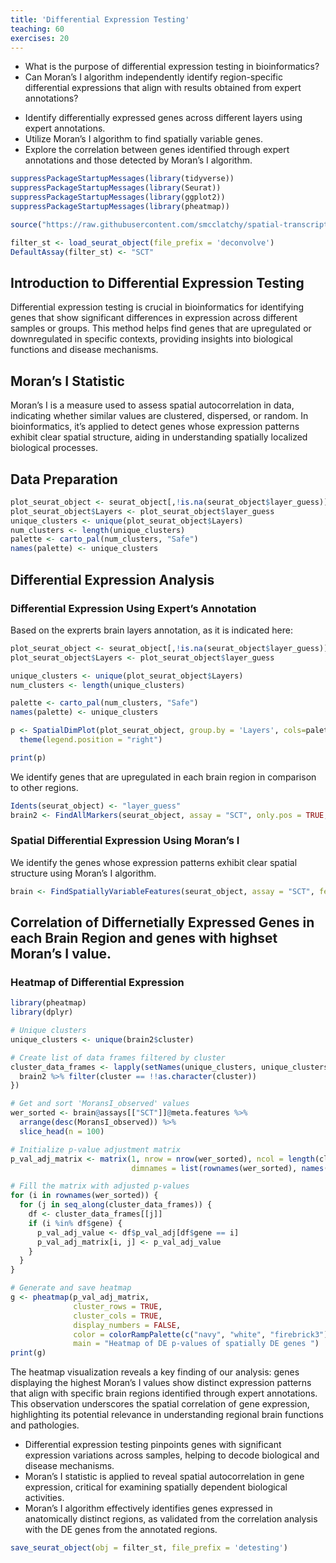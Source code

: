 ```yaml
---
title: 'Differential Expression Testing'
teaching: 60
exercises: 20
---
```


:::::::::::::::::::::::::::::::::::::: questions 

- What is the purpose of differential expression testing in bioinformatics?
- Can Moran's I algorithm independently identify region-specific differential expressions that align with results obtained from expert annotations?

::::::::::::::::::::::::::::::::::::::::::::::::

::::::::::::::::::::::::::::::::::::: objectives

- Identify differentially expressed genes across different layers using expert annotations.
- Utilize Moran's I algorithm to find spatially variable genes.
- Explore the correlation between genes identified through expert annotations and those detected by Moran's I algorithm.

::::::::::::::::::::::::::::::::::::::::::::::::

```r
suppressPackageStartupMessages(library(tidyverse))
suppressPackageStartupMessages(library(Seurat))
suppressPackageStartupMessages(library(ggplot2))
suppressPackageStartupMessages(library(pheatmap))

source("https://raw.githubusercontent.com/smcclatchy/spatial-transcriptomics/main/code/spatial_utils.R")

filter_st <- load_seurat_object(file_prefix = 'deconvolve')
DefaultAssay(filter_st) <- "SCT"
```

## Introduction to Differential Expression Testing

Differential expression testing is crucial in bioinformatics for identifying genes that show significant differences in expression across different samples or groups. 
This method helps find genes that are upregulated or downregulated in specific contexts, providing insights into biological functions and disease mechanisms.

## Moran's I Statistic

Moran's I is a measure used to assess spatial autocorrelation in data, indicating whether similar values are clustered, dispersed, or random. 
In bioinformatics, it's applied to detect genes whose expression patterns exhibit clear spatial structure, aiding in understanding spatially localized biological processes.

## Data Preparation

```r
plot_seurat_object <- seurat_object[,!is.na(seurat_object$layer_guess)]
plot_seurat_object$Layers <- plot_seurat_object$layer_guess
unique_clusters <- unique(plot_seurat_object$Layers)
num_clusters <- length(unique_clusters)
palette <- carto_pal(num_clusters, "Safe")
names(palette) <- unique_clusters
```

## Differential Expression Analysis

### Differential Expression Using Expert's Annotation

Based on the exprerts brain layers annotation, as it is indicated here:

```r
plot_seurat_object <- seurat_object[,!is.na(seurat_object$layer_guess)]
plot_seurat_object$Layers <- plot_seurat_object$layer_guess

unique_clusters <- unique(plot_seurat_object$Layers)
num_clusters <- length(unique_clusters)

palette <- carto_pal(num_clusters, "Safe")
names(palette) <- unique_clusters

p <- SpatialDimPlot(plot_seurat_object, group.by = 'Layers', cols=palette) +
  theme(legend.position = "right")

print(p)
```

We identify genes that are upregulated in each brain region in comparison to other regions.

```r
Idents(seurat_object) <- "layer_guess"
brain2 <- FindAllMarkers(seurat_object, assay = "SCT", only.pos = TRUE, min.pct = 0.25, logfc.threshold = 0.25)
```

### Spatial Differential Expression Using Moran's I

We identify the genes whose expression patterns exhibit clear spatial structure using Moran's I algorithm.

```r
brain <- FindSpatiallyVariableFeatures(seurat_object, assay = "SCT", features = VariableFeatures(seurat_object)[1:1000], selection.method = "moransi")
```

## Correlation of Differnetially Expressed Genes in each Brain Region and genes with highset Moran's I value.

### Heatmap of Differential Expression

```r

library(pheatmap)
library(dplyr)

# Unique clusters
unique_clusters <- unique(brain2$cluster)

# Create list of data frames filtered by cluster
cluster_data_frames <- lapply(setNames(unique_clusters, unique_clusters), function(cluster) {
  brain2 %>% filter(cluster == !!as.character(cluster))
})

# Get and sort 'MoransI_observed' values
wer_sorted <- brain@assays[["SCT"]]@meta.features %>%
  arrange(desc(MoransI_observed)) %>%
  slice_head(n = 100)

# Initialize p-value adjustment matrix
p_val_adj_matrix <- matrix(1, nrow = nrow(wer_sorted), ncol = length(cluster_data_frames), 
                           dimnames = list(rownames(wer_sorted), names(cluster_data_frames)))

# Fill the matrix with adjusted p-values
for (i in rownames(wer_sorted)) {
  for (j in seq_along(cluster_data_frames)) {
    df <- cluster_data_frames[[j]]
    if (i %in% df$gene) {
      p_val_adj_value <- df$p_val_adj[df$gene == i]
      p_val_adj_matrix[i, j] <- p_val_adj_value
    }
  }
}

# Generate and save heatmap
g <- pheatmap(p_val_adj_matrix, 
              cluster_rows = TRUE, 
              cluster_cols = TRUE, 
              display_numbers = FALSE, 
              color = colorRampPalette(c("navy", "white", "firebrick3"))(50), 
              main = "Heatmap of DE p-values of spatially DE genes ")
print(g)
```

The heatmap visualization reveals a key finding of our analysis: genes displaying the highest Moran's I values show distinct expression patterns that align with specific brain regions identified through expert annotations. 
This observation underscores the spatial correlation of gene expression, highlighting its potential relevance in understanding regional brain functions and pathologies.

:::::::::::::::::::::::::::::::::: keypoints

- Differential expression testing pinpoints genes with significant expression variations across samples, helping to decode biological and disease mechanisms. 
- Moran's I statistic is applied to reveal spatial autocorrelation in gene expression, critical for examining spatially dependent biological activities.
- Moran's I algorithm effectively identifies genes expressed in anatomically distinct regions, as validated from the correlation analysis with the DE genes from the annotated regions.

:::::::::::::::::::::::::::::::::::::::::::::

```r
save_seurat_object(obj = filter_st, file_prefix = 'detesting')
```


